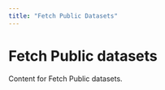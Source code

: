 ```yaml
---
title: "Fetch Public Datasets"
---
```


# Fetch Public datasets

Content for Fetch Public datasets.

